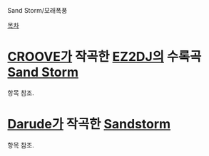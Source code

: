 Sand Storm/모래폭풍

[[목차]]

= [[CROOVE]]가 작곡한 [[EZ2DJ]]의 수록곡 [[Sand Storm]] = 

항목 참조.

= [[Darude]]가 작곡한 [[Sandstorm]] =

항목 참조.
